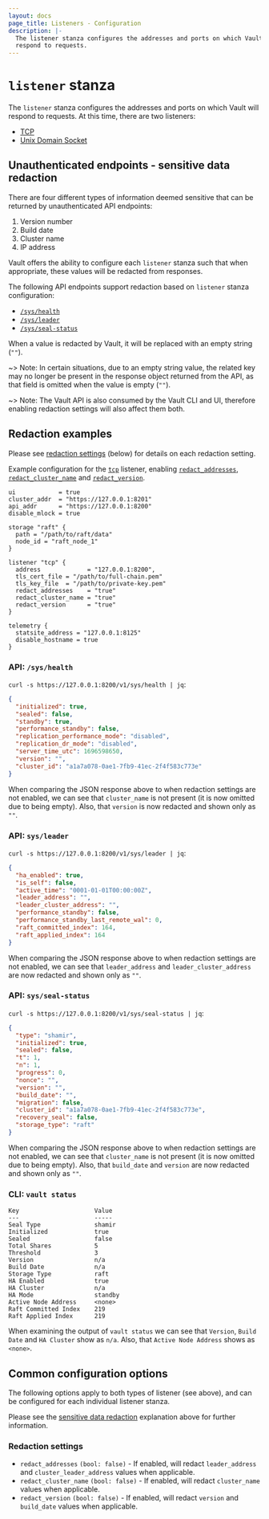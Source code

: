 ```yaml
---
layout: docs
page_title: Listeners - Configuration
description: |-
  The listener stanza configures the addresses and ports on which Vault will
  respond to requests.
---
```


# `listener` stanza

The `listener` stanza configures the addresses and ports on which Vault will
respond to requests. At this time, there are two listeners:
- [TCP][tcp]
- [Unix Domain Socket][unix]

[tcp]: /vault/docs/configuration/listener/tcp
[unix]: /vault/docs/configuration/listener/unix

## Unauthenticated endpoints - sensitive data redaction

There are four different types of information deemed sensitive that can be returned
by unauthenticated API endpoints:

1. Version number
2. Build date
3. Cluster name
4. IP address

Vault offers the ability to configure each `listener` stanza such that when appropriate,
these values will be redacted from responses.

The following API endpoints support redaction based on `listener` stanza configuration:

* [`/sys/health`](/vault/api-docs/system/health)
* [`/sys/leader`](/vault/api-docs/system/leader)
* [`/sys/seal-status`](/vault/api-docs/system/seal-status)

When a value is redacted by Vault, it will be replaced with an empty string (`""`).

~> Note: In certain situations, due to an empty string value, the related key may
no longer be present in the response object returned from the API, as that field is
omitted when the value is empty (`""`).

~> Note: The Vault API is also consumed by the Vault CLI and UI, therefore enabling redaction
settings will also affect them both.

## Redaction examples

Please see [redaction settings](/vault/docs/configuration/listener#redaction-settings)
(below) for details on each redaction setting.

Example configuration for the [`tcp`](/vault/docs/configuration/listener/tcp) listener,
enabling [`redact_addresses`](/vault/docs/configuration/listener#redact_addresses),
[`redact_cluster_name`](/vault/docs/configuration/listener#redact_cluster_name) and
[`redact_version`](/vault/docs/configuration/listener#redact_version).

```hcl
ui            = true
cluster_addr  = "https://127.0.0.1:8201"
api_addr      = "https://127.0.0.1:8200"
disable_mlock = true

storage "raft" {
  path = "/path/to/raft/data"
  node_id = "raft_node_1"
}

listener "tcp" {
  address             = "127.0.0.1:8200",
  tls_cert_file = "/path/to/full-chain.pem"
  tls_key_file  = "/path/to/private-key.pem"
  redact_addresses    = "true"
  redact_cluster_name = "true"
  redact_version      = "true"
}

telemetry {
  statsite_address = "127.0.0.1:8125"
  disable_hostname = true
}
```

### API: `/sys/health`

`curl -s https://127.0.0.1:8200/v1/sys/health | jq`:

```json
{
  "initialized": true,
  "sealed": false,
  "standby": true,
  "performance_standby": false,
  "replication_performance_mode": "disabled",
  "replication_dr_mode": "disabled",
  "server_time_utc": 1696598650,
  "version": "",
  "cluster_id": "a1a7a078-0ae1-7fb9-41ec-2f4f583c773e"
}
```

When comparing the JSON response above to when redaction settings are not enabled,
we can see that `cluster_name` is not present (it is now omitted due to being empty).
Also, that `version` is now redacted and shown only as `""`.

### API: `sys/leader`

`curl -s https://127.0.0.1:8200/v1/sys/leader | jq`:

```json
{
  "ha_enabled": true,
  "is_self": false,
  "active_time": "0001-01-01T00:00:00Z",
  "leader_address": "",
  "leader_cluster_address": "",
  "performance_standby": false,
  "performance_standby_last_remote_wal": 0,
  "raft_committed_index": 164,
  "raft_applied_index": 164
}
```

When comparing the JSON response above to when redaction settings are not enabled,
we can see that `leader_address` and `leader_cluster_address` are now redacted and
shown only as `""`.

### API: `sys/seal-status`

`curl -s https://127.0.0.1:8200/v1/sys/seal-status | jq`:

```json
{
  "type": "shamir",
  "initialized": true,
  "sealed": false,
  "t": 1,
  "n": 1,
  "progress": 0,
  "nonce": "",
  "version": "",
  "build_date": "",
  "migration": false,
  "cluster_id": "a1a7a078-0ae1-7fb9-41ec-2f4f583c773e",
  "recovery_seal": false,
  "storage_type": "raft"
}
```

When comparing the JSON response above to when redaction settings are not enabled,
we can see that `cluster_name` is not present (it is now omitted due to being empty).
Also, that `build_date` and `version` are now redacted and shown only as `""`.

### CLI: `vault status`

```
Key                     Value
---                     -----
Seal Type               shamir
Initialized             true
Sealed                  false
Total Shares            5
Threshold               3
Version                 n/a
Build Date              n/a
Storage Type            raft
HA Enabled              true
HA Cluster              n/a
HA Mode                 standby
Active Node Address     <none>
Raft Committed Index    219
Raft Applied Index      219
```

When examining the output of `vault status` we can see that `Version`, `Build Date`
and `HA Cluster` show as `n/a`. Also, that `Active Node Address` shows as `<none>`.


## Common configuration options

The following options apply to both types of listener (see above), and can be configured
for each individual listener stanza.

Please see the [sensitive data redaction](/vault/docs/configuration/listener#unauthenticated-endpoints-sensitive-data-redaction) explanation above for further information.

### Redaction settings

- `redact_addresses` `(bool: false)` - If enabled, will redact `leader_address` and `cluster_leader_address` values when applicable.
- `redact_cluster_name` `(bool: false)` - If enabled, will redact `cluster_name` values when applicable.
- `redact_version` `(bool: false)` - If enabled, will redact `version` and `build_date` values when applicable.
